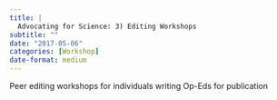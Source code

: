 ```yaml
---
title: |
  Advocating for Science: 3) Editing Workshops
subtitle: ""
date: "2017-05-06"
categories: [Workshop]
date-format: medium 
---
```


Peer editing workshops for individuals writing Op-Eds for publication

